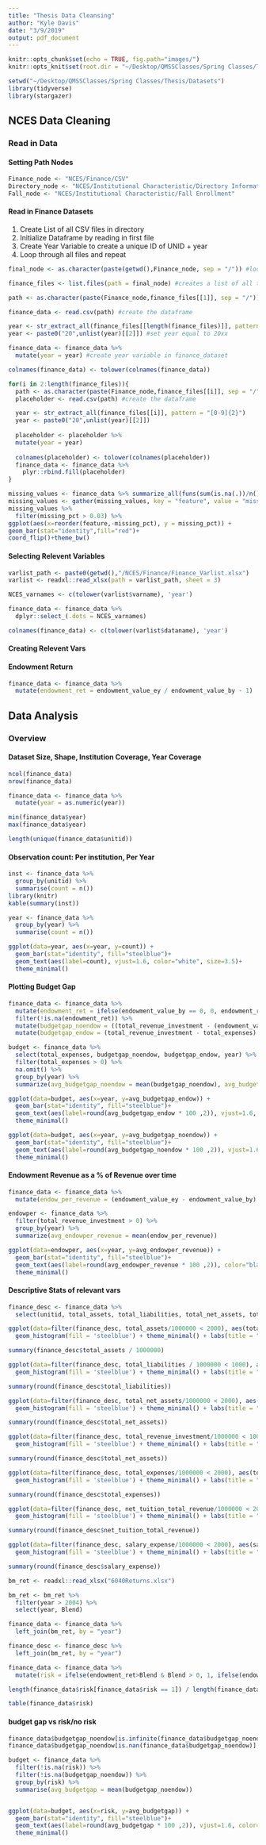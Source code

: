 ```yaml
---
title: "Thesis Data Cleansing"
author: "Kyle Davis"
date: "3/9/2019"
output: pdf_document
---
```


```r
knitr::opts_chunk$set(echo = TRUE, fig.path="images/")
knitr::opts_knit$set(root.dir = "~/Desktop/QMSSClasses/Spring Classes/Thesis/Datasets")
```

```r
setwd("~/Desktop/QMSSClasses/Spring Classes/Thesis/Datasets")
library(tidyverse)
library(stargazer)
```

## NCES Data Cleaning

### Read in Data

#### Setting Path Nodes
```r
Finance_node <- "NCES/Finance/CSV"
Directory_node <- "NCES/Institutional Characteristic/Directory Information"
Fall_node <- "NCES/Institutional Characteristic/Fall Enrollment"
```

#### Read in Finance Datasets

1) Create List of all CSV files in directory
2) Initialize Dataframe by reading in first file
3) Create Year Variable to create a unique ID of UNID + year
4) Loop through all files and repeat

```r
final_node <- as.character(paste(getwd(),Finance_node, sep = "/")) #location of all of the csv files

finance_files <- list.files(path = final_node) #creates a list of all the files in the specified path

path <- as.character(paste(Finance_node,finance_files[[1]], sep = "/")) #1st CSV file location

finance_data <- read.csv(path) #create the dataframe

year <- str_extract_all(finance_files[[length(finance_files)]], pattern = "[0-9]{2}") #Years are specified for each file as #### where the first two numbers are last year and third/fourth number are this year.
year <- paste0("20",unlist(year)[[2]]) #set year equal to 20xx

finance_data <- finance_data %>%
  mutate(year = year) #create year variable in finance_dataset

colnames(finance_data) <- tolower(colnames(finance_data))

for(i in 2:length(finance_files)){
  path <- as.character(paste(Finance_node,finance_files[[i]], sep = "/"))
  placeholder <- read.csv(path) #create the dataframe

  year <- str_extract_all(finance_files[[i]], pattern = "[0-9]{2}")
  year <- paste0("20",unlist(year)[[2]])
  
  placeholder <- placeholder %>%
  mutate(year = year)
  
  colnames(placeholder) <- tolower(colnames(placeholder))
  finance_data <- finance_data %>%
    plyr::rbind.fill(placeholder)
}

missing_values <- finance_data %>% summarize_all(funs(sum(is.na(.))/n()))
missing_values <- gather(missing_values, key = "feature", value = "missing_pct")
missing_values %>%
  filter(missing_pct > 0.03) %>%
ggplot(aes(x=reorder(feature,-missing_pct), y = missing_pct)) +
geom_bar(stat="identity",fill="red")+
coord_flip()+theme_bw()
```

#### Selecting Relevent Variables

```r
varlist_path <- paste0(getwd(),"/NCES/Finance/Finance_Varlist.xlsx")
varlist <- readxl::read_xlsx(path = varlist_path, sheet = 3)

NCES_varnames <- c(tolower(varlist$varname), 'year')

finance_data <- finance_data %>%
  dplyr::select_(.dots = NCES_varnames)

colnames(finance_data) <- c(tolower(varlist$dataname), 'year')
```


#### Creating Relevent Vars

#### Endowment Return

```r
finance_data <- finance_data %>%
  mutate(endowment_ret = endowment_value_ey / endowment_value_by - 1)
```
## Data Analysis

### Overview

#### Dataset Size, Shape, Institution Coverage, Year Coverage

```r
ncol(finance_data)
nrow(finance_data)

finance_data <- finance_data %>%
  mutate(year = as.numeric(year))

min(finance_data$year)
max(finance_data$year)

length(unique(finance_data$unitid))
```

#### Observation count: Per institution, Per Year
```r
inst <- finance_data %>%
  group_by(unitid) %>%
  summarise(count = n())
library(knitr)
kable(summary(inst))

year <- finance_data %>% 
  group_by(year) %>%
  summarise(count = n())

ggplot(data=year, aes(x=year, y=count)) +
  geom_bar(stat="identity", fill="steelblue")+
  geom_text(aes(label=count), vjust=1.6, color="white", size=3.5)+
  theme_minimal()
```

#### Plotting Budget Gap

```r
finance_data <- finance_data %>%
  mutate(endowment_ret = ifelse(endowment_value_by == 0, 0, endowment_ret)) %>%
  filter(!is.na(endowment_ret)) %>%
  mutate(budgetgap_noendow = ((total_revenue_investment - (endowment_value_ey - endowment_value_by)) - total_expenses) / total_expenses) %>%
  mutate(budgetgap_endow = (total_revenue_investment - total_expenses) / total_expenses)

budget <- finance_data %>%
  select(total_expenses, budgetgap_noendow, budgetgap_endow, year) %>%
  filter(total_expenses > 0) %>%
  na.omit() %>%
  group_by(year) %>%
  summarize(avg_budgetgap_noendow = mean(budgetgap_noendow), avg_budgetgap_endow = mean(budgetgap_endow))

ggplot(data=budget, aes(x=year, y=avg_budgetgap_endow)) +
  geom_bar(stat="identity", fill="steelblue")+
  geom_text(aes(label=round(avg_budgetgap_endow * 100 ,2)), vjust=1.6, color="white", size=3.5)+
  theme_minimal()

ggplot(data=budget, aes(x=year, y=avg_budgetgap_noendow)) +
  geom_bar(stat="identity", fill="steelblue")+
  geom_text(aes(label=round(avg_budgetgap_noendow * 100 ,2)), vjust=1.6, color="white", size=3.5)+
  theme_minimal()
```

#### Endowment Revenue as a % of Revenue over time
```r
finance_data <- finance_data %>%
  mutate(endow_per_revenue = (endowment_value_ey - endowment_value_by) / total_revenue_investment)

endowper <- finance_data %>%
  filter(total_revenue_investment > 0) %>%
  group_by(year) %>%
  summarize(avg_endowper_revenue = mean(endow_per_revenue))

ggplot(data=endowper, aes(x=year, y=avg_endowper_revenue)) +
  geom_bar(stat="identity", fill="steelblue")+
  geom_text(aes(label=round(avg_endowper_revenue * 100 ,2)), color="black", size=3.5)+
  theme_minimal()
```

#### Descriptive Stats of relevant vars
```r
finance_desc <- finance_data %>%
  select(unitid, total_assets, total_liabilities, total_net_assets, total_revenue_investment, total_expenses, net_tuition_total_revenue, salary_expense, year)

ggplot(data=filter(finance_desc, total_assets/1000000 < 2000), aes(total_assets)) + 
  geom_histogram(fill = 'steelblue') + theme_minimal() + labs(title = "Total Assets Distribution")

summary(finance_desc$total_assets / 1000000)

```

```r
ggplot(data=filter(finance_desc, total_liabilities / 1000000 < 1000), aes(`total_liabilities` / 1000000)) + 
  geom_histogram(fill = 'steelblue') + theme_minimal() + labs(title = "Total Liabilities Distribution")

summary(round(finance_desc$total_liabilities))

ggplot(data=filter(finance_desc, total_net_assets/1000000 < 2000), aes(total_net_assets / 1000000)) + 
  geom_histogram(fill = 'steelblue') + theme_minimal() + labs(title = "Total Net Assets Distribution")

summary(round(finance_desc$total_net_assets))

ggplot(data=filter(finance_desc, total_revenue_investment/1000000 < 1000 | total_revenue_investment/1000000 > -500), aes(total_revenue_investment / 1000000)) + 
  geom_histogram(fill = 'steelblue') + theme_minimal() + labs(title = "Total Revenue Distribution") + xlim(c(-500,500))

summary(round(finance_desc$total_net_assets))

ggplot(data=filter(finance_desc, total_expenses/1000000 < 2000), aes(total_expenses/ 1000000)) + 
  geom_histogram(fill = 'steelblue') + theme_minimal() + labs(title = "Total Expenses Distribution")

summary(round(finance_desc$total_expenses))

ggplot(data=filter(finance_desc, net_tuition_total_revenue/1000000 < 2000), aes(net_tuition_total_revenue/ 1000000)) + 
  geom_histogram(fill = 'steelblue') + theme_minimal() + labs(title = "Total Net Tuition Distribution")

summary(round(finance_desc$net_tuition_total_revenue))

ggplot(data=filter(finance_desc, salary_expense/1000000 < 2000), aes(salary_expense/ 1000000)) + 
  geom_histogram(fill = 'steelblue') + theme_minimal() + labs(title = "Total Expenses Distribution")

summary(round(finance_desc$salary_expense))
```

```r
bm_ret <- readxl::read_xlsx("6040Returns.xlsx")

bm_ret <- bm_ret %>%
  filter(year > 2004) %>%
  select(year, Blend)

finance_data <- finance_data %>%
  left_join(bm_ret, by = "year")

finance_desc <- finance_desc %>%
  left_join(bm_ret, by = "year")

finance_data <- finance_data %>%
  mutate(risk = ifelse(endowment_ret>Blend & Blend > 0, 1, ifelse(endowment_ret < Blend & Blend < 0, 1,0)))

length(finance_data$risk[finance_data$risk == 1]) / length(finance_data$risk) 

table(finance_data$risk)
```






#### budget gap vs risk/no risk

```r
finance_data$budgetgap_noendow[is.infinite(finance_data$budgetgap_noendow)] <- NA
finance_data$budgetgap_noendow[is.nan(finance_data$budgetgap_noendow)] <- NA

budget <- finance_data %>%
  filter(!is.na(risk)) %>%
  filter(!is.na(budgetgap_noendow)) %>%
  group_by(risk) %>%
  summarise(avg_budgetgap = mean(budgetgap_noendow))


ggplot(data=budget, aes(x=risk, y=avg_budgetgap)) +
  geom_bar(stat="identity", fill="steelblue")+
  geom_text(aes(label=round(avg_budgetgap * 100 ,2)), vjust=1.6, color="white", size=3.5)+
  theme_minimal()
```
